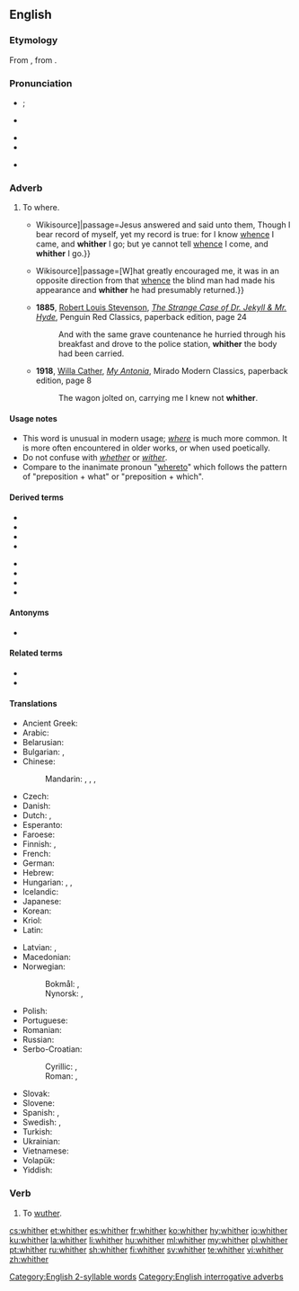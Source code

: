 ==English==

===Etymology===
{{PIE root|en|kʷ}}
From {{etyl|ang|en}} {{m|ang|hwæder}}, from {{etyl|gem-pro|en}} {{m|gem-pro|*hwaz|*hwi-}}.

===Pronunciation===
* {{a|GenAm}} {{IPA|/ˈwɪðɚ/|/ˈʍɪðɚ/|lang=en}}; {{enPR|wĭ''th''ʹər|hwĭ''th''ʹər}}
* {{a|RP}} {{IPA|/ˈwɪðə/|lang=en}}
* {{audio|en-us-whither.ogg|Audio (US)|lang=en}}
* {{rhymes|ɪðə(ɹ)|lang=en}}
* {{homophones|lang=en|wither}} {{qualifier|some accents}}
 [[Category:English 2-syllable words]]

===Adverb===
{{en-adv|-}}

# {{lb|en|archaic|formal|or|literary}} To where.
#* {{quote-book|year=1611|title=King James Bible|section=John 8:14|url=[s:Bible (King James)/John{{!}}Wikisource]|passage=Jesus answered and said unto them, Though I bear record of myself, yet my record is true: for I know [[whence]] I came, and '''whither''' I go; but ye cannot tell [[whence]] I come, and '''whither''' I go.}}
#* {{quote-book|year=1883|author=Robert Louis Stevenson|title=Treasure Island|chapter=The Sea-chest|url=[s:Treasure Island/Chapter 4{{!}}Wikisource]|passage=[W]hat greatly encouraged me, it was in an opposite direction from that [[whence]] the blind man had made his appearance and '''whither''' he had presumably returned.}}
#* '''1885''', [[w:Robert Louis Stevenson|Robert Louis Stevenson]], ''[[w:The Strange Case of Dr. Jekyll & Mr. Hyde|The Strange Case of Dr. Jekyll & Mr. Hyde]]'', Penguin Red Classics, paperback edition, page 24
#*: And with the same grave countenance he hurried through his breakfast and drove to the police station, '''whither''' the body had been carried.
#* '''1918''', [[w:Willa Cather|Willa Cather]], ''[[w:My Antonia|My Antonia]]'', Mirado Modern Classics, paperback edition, page 8
#*: The wagon jolted on, carrying me I knew not '''whither'''.

====Usage notes====
* This word is unusual in modern usage; ''[[where]]'' is much more common. It is more often encountered in older works, or when used poetically.
* Do not confuse with ''[[whether]]'' or ''[[wither]]''.
* Compare to the inanimate pronoun "[[whereto]]" which follows the pattern of "preposition + what" or "preposition + which".

====Derived terms====
{{rel-top4|Terms derived from whither}}
* {{l|en|anywhither}}
* {{l|en|elsewhither}}
* {{l|en|everywhither}}
* {{l|en|nowhither}}
{{rel-mid}}
* {{l|en|somewhither}}
* {{l|en|whitherever}}
* {{l|en|whithersoever}}
* {{l|en|whitherward}}
{{rel-bottom}}

====Antonyms====
* {{l|en|whence}}

====Related terms====
* {{l|en|hither}}
* {{l|en|thither}}

====Translations====
{{trans-top|to which place}}
* Ancient Greek: {{t|grc|ποῖ|sc=polytonic}}
* Arabic: {{t|ar|إِلَى أَيْن}}
* Belarusian: {{t|be|куды|tr=kudý|sc=Cyrl}}
* Bulgarian: {{t|bg|накъде|tr=nakǎdé}}, {{t|bg|накъдето|tr=nakǎdéto}}
* Chinese:
*: Mandarin: {{t+|cmn|哪兒|sc=Hani}}, {{t+|cmn|哪儿|tr=nǎr|sc=Hani}}, {{t+|cmn|哪裡|sc=Hani}}, {{t+|cmn|哪里|tr=nǎlǐ|sc=Hani}}
* Czech: {{t+|cs|kam}}
* Danish: {{t|da|hvorhen}}
* Dutch: {{t+|nl|waarheen}}, {{t|nl|werwaarts}}
* Esperanto: {{t+|eo|kien}}
* Faroese: {{t|fo|hvagar}}
* Finnish: {{t+|fi|minne}}, {{t+|fi|jonne}}
* French: {{t+|fr|où}}
* German: {{t+|de|wohin}}
* Hebrew: {{t|he|לְאָן|tr=leán}}
* Hungarian: {{t+|hu|hová}}, {{t+|hu|hova}}, {{t+|hu|merrefelé}}
* Icelandic: {{t+|is|hvert}}
* Japanese: {{t+|ja|どこ|tr=doko-e|alt=どこへ|sc=Jpan}}
* Korean: {{t+|ko|어디|sc=Kore}}
* Kriol: {{t|rop|wijei}}
* Latin: {{t+|la|quō}}
{{trans-mid}}
* Latvian: {{t|lv|kur}}, {{t|lv|kurp}}
* Macedonian: {{t|mk|каде|tr=káde}}
* Norwegian:
*: Bokmål: {{t+|nb|hvor}}, {{t|nb|hvor hen}}
*: Nynorsk: {{t|nn|kor}}, {{t|nn|kvar}}
* Polish: {{t+|pl|dokąd}}
* Portuguese: {{t+|pt|aonde}}
* Romanian: {{t+|ro|încotro}}
* Russian: {{t+|ru|куда́}}
* Serbo-Croatian:
*: Cyrillic: {{t|sh|куда}}, {{t|sh|камо}}
*: Roman: {{t+|sh|kuda}}, {{t+|sh|kamo}}
* Slovak: {{t|sk|kam}}
* Slovene: {{t+|sl|kam}}
* Spanish: {{t+|es|adónde}}, {{t+|es|onde}}
* Swedish: {{t+|sv|vart}}, {{t+|sv|varthän}}
* Turkish: {{t+|tr|nereye}}
* Ukrainian: {{t|uk|куди|tr=kudý|sc=Cyrl}}
* Vietnamese: {{t+|vi|đâu}}
* Volapük: {{t+|vo|kipladio}}
* Yiddish: {{t|yi|וווּהין}}
{{trans-bottom}}

===Verb===
{{en-verb}}

# {{lb|en|intransitive|obsolete|dialectal}} To [[wuther]].

[[Category:English interrogative adverbs]]

[[cs:whither]]
[[et:whither]]
[[es:whither]]
[[fr:whither]]
[[ko:whither]]
[[hy:whither]]
[[io:whither]]
[[ku:whither]]
[[la:whither]]
[[li:whither]]
[[hu:whither]]
[[ml:whither]]
[[my:whither]]
[[pl:whither]]
[[pt:whither]]
[[ru:whither]]
[[sh:whither]]
[[fi:whither]]
[[sv:whither]]
[[te:whither]]
[[vi:whither]]
[[zh:whither]]